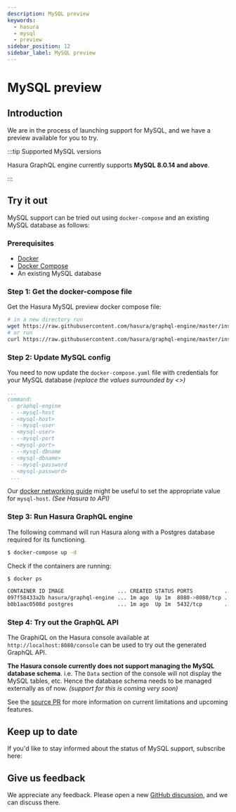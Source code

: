 ```yaml
---
description: MySQL preview
keywords:
  - hasura
  - mysql
  - preview
sidebar_position: 12
sidebar_label: MySQL preview
---
```


# MySQL preview

## Introduction

We are in the process of launching support for MySQL, and we have a
preview available for you to try.

:::tip Supported MySQL versions

Hasura GraphQL engine currently supports **MySQL 8.0.14 and above**.

:::

## Try it out

MySQL support can be tried out using `docker-compose` and an existing
MySQL database as follows:

### Prerequisites

-   [Docker](https://docs.docker.com/install/)
-   [Docker Compose](https://docs.docker.com/compose/install/)
-   An existing MySQL database

### Step 1: Get the docker-compose file

Get the Hasura MySQL preview docker compose file:

```bash
# in a new directory run
wget https://raw.githubusercontent.com/hasura/graphql-engine/master/install-manifests/docker-compose-mysql-preview/docker-compose.yaml
# or run
curl https://raw.githubusercontent.com/hasura/graphql-engine/master/install-manifests/docker-compose-mysql-preview/docker-compose.yaml -o docker-compose.yaml
```

### Step 2: Update MySQL config

You need to now update the `docker-compose.yaml` file with credentials
for your MySQL database *(replace the values surrounded by \<\>)*

```yaml
...
command:
 - graphql-engine
 - --mysql-host
 - <mysql-host>
 - --mysql-user
 - <mysql-user>
 - --mysql-port
 - <mysql-port>
 - --mysql-dbname
 - <mysql-dbname>
 - --mysql-password
 - <mysql-password>
 ...
```

Our [docker networking guide](/graphql/core/guides/docker-networking.mdx) might be useful to set
the appropriate value for `mysql-host`. *(See Hasura to API)*

### Step 3: Run Hasura GraphQL engine

The following command will run Hasura along with a Postgres database
required for its functioning.

```bash
$ docker-compose up -d
```

Check if the containers are running:

```bash
$ docker ps

CONTAINER ID IMAGE                 ... CREATED STATUS PORTS          ...
097f58433a2b hasura/graphql-engine ... 1m ago  Up 1m  8080->8080/tcp ...
b0b1aac0508d postgres              ... 1m ago  Up 1m  5432/tcp       ...
```

### Step 4: Try out the GraphQL API

The GraphiQL on the Hasura console available at
`http://localhost:8080/console` can be used to try out the generated
GraphQL API.

**The Hasura console currently does not support managing the MySQL
database schema**. i.e. The `Data` section of the console will not
display the MySQL tables, etc. Hence the database schema needs to be
managed externally as of now. *(support for this is coming very soon)*

See the [source PR](https://github.com/hasura/graphql-engine/pull/5655)
for more information on current limitations and upcoming features.

## Keep up to date

If you'd like to stay informed about the status of MySQL support,
subscribe here:

<!--
<div>
<div id="mysql_embed_signup" class="mc_embed_signup">
<form id="mysql-embedded-subscribe-form" name="mc-embedded-subscribe-form" class="validate post-subscription-form mc-embedded-subscribe-form mysql-subscribe-form" target="_blank" rel="noopener" novalidate>
<div style="width: 40%">
<div class="input-box">
<input type="email" name="EMAIL" id="mysql-EMAIL" class="mce-EMAIL" aria-label="Email" placeholder="Your Email Address" pattern="^([^\x00-\x20\x22\x28\x29\x2c\x2e\x3a-\x3c\x3e\x40\x5b-\x5d\x7f-\xff]+|\x22([^\x0d\x22\x5c\x80-\xff]|\x5c[\x00-\x7f])*\x22)(\x2e([^\x00-\x20\x22\x28\x29\x2c\x2e\x3a-\x3c\x3e\x40\x5b-\x5d\x7f-\xff]+|\x22([^\x0d\x22\x5c\x80-\xff]|\x5c[\x00-\x7f])*\x22))*\x40([^\x00-\x20\x22\x28\x29\x2c\x2e\x3a-\x3c\x3e\x40\x5b-\x5d\x7f-\xff]+|\x5b([^\x0d\x5b-\x5d\x80-\xff]|\x5c[\x00-\x7f])*\x5d)(\x2e([^\x00-\x20\x22\x28\x29\x2c\x2e\x3a-\x3c\x3e\x40\x5b-\x5d\x7f-\xff]+|\x5b([^\x0d\x5b-\x5d\x80-\xff]|\x5c[\x00-\x7f])*\x5d))*(\.\w{2,})+$" required>
</div>
<div id="mysql-responses" class="clear display-inline mce-responses">
<div id="mysql-error-response" class="mce-error-response response error-message hide">
</div>
<div id="mysql-success-response" class="mce-success-response response success-message hide">
</div>
</div>
</div>
<div style="position: absolute; left: -5000px;" aria-hidden="true"><input type="text" name="b_9b63e92a98ecdc99732456b0e_f5c4f66bcf" tabindex="-1" value=""></div>
<div class="clear submit-box" style="max-width: 120px !important">
<input type="submit" disabled="true" value="Subscribe" name="subscribe" id="mysql-embedded-subscribe" class="button mc-embedded-subscribe">
</div>
</form>
</div>
</div>
-->

## Give us feedback

We appreciate any feedback. Please open a new [GitHub discussion](https://github.com/hasura/graphql-engine/discussions), and
we can discuss there.
